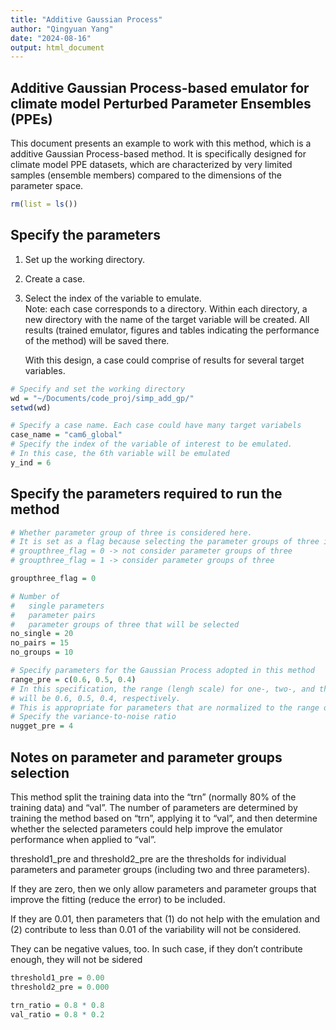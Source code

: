```yaml
---
title: "Additive Gaussian Process"
author: "Qingyuan Yang"
date: "2024-08-16"
output: html_document
---
```


## Additive Gaussian Process-based emulator for climate model Perturbed Parameter Ensembles (PPEs)

This document presents an example to work with this method, which is a additive Gaussian Process-based method. It is specifically designed for climate model PPE datasets, which are characterized by very limited samples (ensemble members) compared to the dimensions of the parameter space.

```r
rm(list = ls())
```

## Specify the parameters

1.  Set up the working directory.

2.  Create a case.

3.  Select the index of the variable to emulate.\
    Note: each case corresponds to a directory. Within each directory, a new directory with the name of the target variable will be created. All results (trained emulator, figures and tables indicating the performance of the method) will be saved there.

    With this design, a case could comprise of results for several target variables.

```r
# Specify and set the working directory
wd = "~/Documents/code_proj/simp_add_gp/" 
setwd(wd)

# Specify a case name. Each case could have many target variabels
case_name = "cam6_global"                  
# Specify the index of the variable of interest to be emulated.
# In this case, the 6th variable will be emulated
y_ind = 6

```

## Specify the parameters required to run the method

```r
# Whether parameter group of three is considered here.
# It is set as a flag because selecting the parameter groups of three is time-consuming.
# groupthree_flag = 0 -> not consider parameter groups of three
# groupthree_flag = 1 -> consider parameter groups of three

groupthree_flag = 0 

# Number of 
#   single parameters
#   parameter pairs
#   parameter groups of three that will be selected
no_single = 20
no_pairs = 15
no_groups = 10

# Specify parameters for the Gaussian Process adopted in this method
range_pre = c(0.6, 0.5, 0.4)
# In this specification, the range (lengh scale) for one-, two-, and three-parameter GPs
# will be 0.6, 0.5, 0.4, respectively.
# This is appropriate for parameters that are normalized to the range of zero to one
# Specify the variance-to-noise ratio 
nugget_pre = 4

```

## Notes on parameter and parameter groups selection
This method split the training data into the "trn" (normally 80% of the training data) and "val". The number of parameters are determined by training the method based on "trn", applying it to "val", and then determine whether the selected parameters could help improve the emulator performance when applied to "val". 

threshold1_pre and threshold2_pre are the thresholds for individual parameters and parameter groups (including two and three parameters). 

If they are zero, then we only allow parameters and parameter groups that improve the fitting (reduce the error) to be included. 

If they are 0.01, then parameters that (1) do not help with the emulation and (2) contribute to less than 0.01 of the variability will not be considered.

They can be negative values, too. In such case, if they don't contribute enough, they will not be sidered
```r
threshold1_pre = 0.00
threshold2_pre = 0.000

trn_ratio = 0.8 * 0.8
val_ratio = 0.8 * 0.2
```